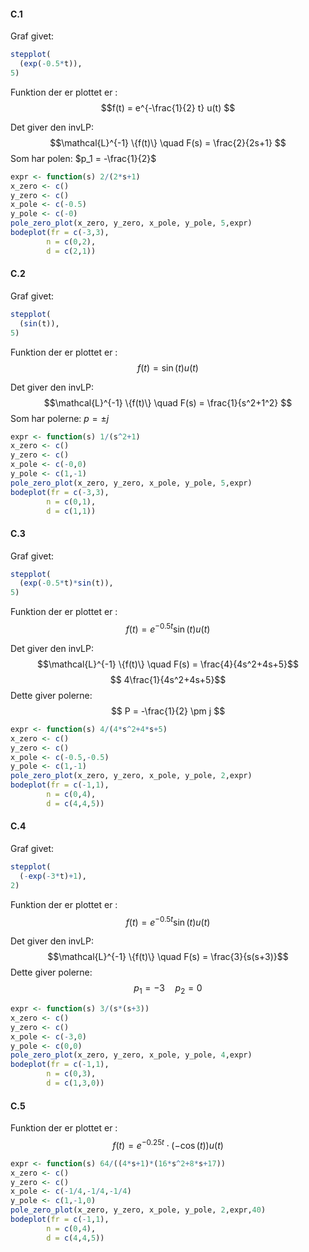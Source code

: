 #### C.1

Graf givet:

```r
stepplot(
  (exp(-0.5*t)),
5)
```

Funktion der er plottet er : $$f(t) = e^{-\frac{1}{2} t} u(t) $$

Det giver den invLP:
$$\mathcal{L}^{-1} \{f(t)\} \quad F(s) =  \frac{2}{2s+1} $$
Som har polen: $p_1 = -\frac{1}{2}$

```r
expr <- function(s) 2/(2*s+1)
x_zero <- c()
y_zero <- c()
x_pole <- c(-0.5)
y_pole <- c(-0)
pole_zero_plot(x_zero, y_zero, x_pole, y_pole, 5,expr)
bodeplot(fr = c(-3,3),
        n = c(0,2),
        d = c(2,1))
```

#### C.2

Graf givet:

```r
stepplot(
  (sin(t)),
5)
```

Funktion der er plottet er : $$f(t) =\sin(t) u(t) $$

Det giver den invLP:
$$\mathcal{L}^{-1} \{f(t)\} \quad F(s) =  \frac{1}{s^2+1^2} $$
Som har polerne: $p = \pm j$

```r
expr <- function(s) 1/(s^2+1)
x_zero <- c()
y_zero <- c()
x_pole <- c(-0,0)
y_pole <- c(1,-1)
pole_zero_plot(x_zero, y_zero, x_pole, y_pole, 5,expr)
bodeplot(fr = c(-3,3),
        n = c(0,1),
        d = c(1,1))

```

#### C.3

Graf givet:

```r
stepplot(
  (exp(-0.5*t)*sin(t)),
5)
```

Funktion der er plottet er : $$f(t) =e^{-0.5t} \sin(t) u(t) $$

Det giver den invLP:
$$\mathcal{L}^{-1} \{f(t)\} \quad F(s) =  \frac{4}{4s^2+4s+5}$$
$$ 4\frac{1}{4s^2+4s+5}$$
Dette giver polerne:
$$ P = -\frac{1}{2} \pm j $$

```r
expr <- function(s) 4/(4*s^2+4*s+5)
x_zero <- c()
y_zero <- c()
x_pole <- c(-0.5,-0.5)
y_pole <- c(1,-1)
pole_zero_plot(x_zero, y_zero, x_pole, y_pole, 2,expr)
bodeplot(fr = c(-1,1),
        n = c(0,4),
        d = c(4,4,5))
```

#### C.4

Graf givet:

```r

stepplot(
  (-exp(-3*t)+1),
2)
```

Funktion der er plottet er : $$f(t) =e^{-0.5t} \sin(t) u(t) $$

Det giver den invLP:
$$\mathcal{L}^{-1} \{f(t)\} \quad F(s) =  \frac{3}{s(s+3)}$$
Dette giver polerne:
$$ p_1 = -3 \quad p_2 = 0 $$

```r
expr <- function(s) 3/(s*(s+3))
x_zero <- c()
y_zero <- c()
x_pole <- c(-3,0)
y_pole <- c(0,0)
pole_zero_plot(x_zero, y_zero, x_pole, y_pole, 4,expr)
bodeplot(fr = c(-1,1),
        n = c(0,3),
        d = c(1,3,0))
```

#### C.5

Funktion der er plottet er : $$f(t) =e^{-0.25t} \cdot (-\cos(t)) u(t) $$
<!-- 
Det giver den invLP:
$$ \frac{4}{4s^2+4s+5}$$
$$ 4\frac{1}{4s^2+4s+5}$$
Dette giver polerne:
$$ P = -\frac{1}{2} \pm j $$ -->

```r
expr <- function(s) 64/((4*s+1)*(16*s^2+8*s+17))
x_zero <- c()
y_zero <- c()
x_pole <- c(-1/4,-1/4,-1/4)
y_pole <- c(1,-1,0)
pole_zero_plot(x_zero, y_zero, x_pole, y_pole, 2,expr,40)
bodeplot(fr = c(-1,1),
        n = c(0,4),
        d = c(4,4,5))
```

